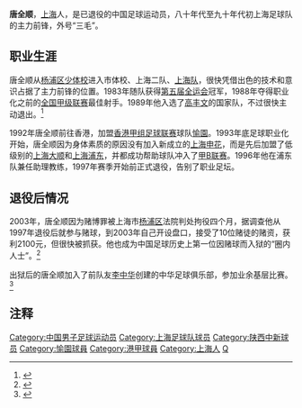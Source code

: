'''唐全顺'''{{BD|1963年||||T}}，[[上海|上海]]人，是已退役的中国足球运动员，八十年代至九十年代初上海足球队的主力前锋，外号“三毛”。

==职业生涯==
唐全顺从[[上海杨浦足球学校|杨浦区少体校]]进入市体校、上海二队、[[上海足球队|上海队]]，很快凭借出色的技术和意识占据了主力前锋的位置。1983年随队获得[[中华人民共和国第五届全国运动员|第五届全运会]]冠军，1988年夺得职业化之前的[[1988年中国足球甲级联赛|全国甲级联赛]]最佳射手。1989年他入选了[[高丰文|高丰文]]的国家队，不过很快主动退出。<ref>{{cite news|url=http://sports.rednet.cn/c/2003/08/06/448544.htm|title=唐全顺之路折射运动员退役之惑|publisher=新华社|date=2003-08-06|accessdate=2009-11-06}}{{Dead link|date=2019年10月 |bot=InternetArchiveBot |fix-attempted=yes }}</ref>

1992年唐全顺前往香港，加盟[[香港甲组足球联赛|香港甲组足球联赛]]球队[[愉園體育會|愉園]]。1993年底足球职业化开始，唐全顺因为身体素质的原因没有加入新成立的[[上海申花|上海申花]]，而是先后加盟了低级别的[[上海豫园足球俱乐部|上海大顺]]和[[上海浦东足球俱乐部|上海浦东]]，并都成功帮助球队冲入了[[甲B联赛|甲B联赛]]。1996年他在浦东队兼任助理教练，1997年赛季开始前正式退役，告别了职业足坛。

==退役后情况==
2003年，唐全顺因为赌博罪被上海市[[杨浦区|杨浦区]]法院判处拘役四个月，据调查他从1997年退役后就参与赌球，到2003年自己开设盘口，接受了10位赌徒的赌资，获利2100元，但很快被抓获。他也成为中国足球历史上第一位因赌球而入狱的“圈内人士”。<ref>{{cite news|url=http://news.xinhuanet.com/sports/2004-11/10/content_2197861.htm|title=老国脚唐全顺赌球被拘役|publisher=体坛周报|date=2004-11-10|accessdate=2009-11-06|archive-date=2005-09-10|archive-url=https://web.archive.org/web/20050910155533/http://news.xinhuanet.com/sports/2004-11/10/content_2197861.htm|dead-url=no}}</ref>

出狱后的唐全顺加入了前队友[[李中华_(足球运动员)|李中华]]创建的中华足球俱乐部，参加业余基层比赛。<ref>{{cite news|url=http://news.sports.cn/china/chinao/news/2005-09-29/682658.html|title=再访唐全顺：畅谈与范大佬友谊 搞青训别有私心|publisher=东方体育日报|date=2005-09-29|accessdate=2009-11-06|deadurl=yes|archiveurl=https://web.archive.org/web/20110613214554/http://news.sports.cn/china/chinao/news/2005-09-29/682658.html|archivedate=2011-06-13}}</ref>

==注释==
{{reflist}}

{{DEFAULTSORT:TANG Quanshun}}
[[Category:中国男子足球运动员|Category:中国男子足球运动员]]
[[Category:上海足球队球员|Category:上海足球队球员]]
[[Category:陕西中新球员|Category:陕西中新球员]]
[[Category:愉園球員|Category:愉園球員]]
[[Category:港甲球員|Category:港甲球員]]
[[Category:上海人|Category:上海人]]
[[Category:唐姓|Q]]